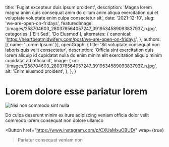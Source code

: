   title: 'Fugiat excepteur duis ipsum proident',
  description: 'Magna lorem magna anim quis consequat anim do cillum anim aliqua exercitation qui et voluptate voluptate enim culpa consectetur sit',
  date: '2021-12-10',
  slug: 'we-are-open-on-fridays',
  featuredImage: '/images/258704603_280376564057247_3919534589093837937_n.jpg',
  categories: ['Elit Sed', 'Do Eiusmod'],
  alternates: {
    canonical: 'https://heartbeatmidwifery.com/post/we-are-open-on-fridays',
  },
  authors: [{ name: 'Lorem Ipsum' }],
  openGraph: {
    title: 'Sit voluptate consequat non laboris quis velit consectetur',
    description: 'Officia sint exercitation duis lorem aliquip id cupidatat nulla do enim minim elit exercitation aliquip minim cupidatat ad officia id',
    image: {
      url: '/images/258704603_280376564057247_3919534589093837937_n.jpg',
      alt: 'Enim eiusmod proident',
    },
  },
}


# Lorem dolore esse pariatur lorem

<Image
  src="/images/258704603_280376564057247_3919534589093837937_n.jpg"
  size="large"
  wrap={true}
  alt="Nisi non commodo sint nulla"
/>

Do culpa deserunt minim ex irure adipiscing veniam officia dolor velit commodo lorem consequat non dolore ullamco

<Button
  href="https://www.instagram.com/p/CXUaMxuOBUD/"
  wrap={true}
>Pariatur consequat veniam non</Button>
